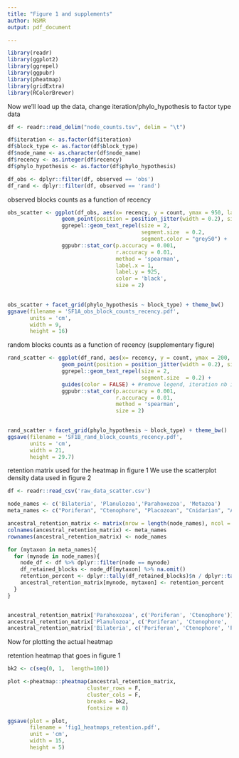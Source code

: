 ```yaml
---
title: "Figure 1 and supplements"
author: NSMR
output: pdf_document

---
```

```r
library(readr)
library(ggplot2)
library(ggrepel)
library(ggpubr)
library(pheatmap)
library(gridExtra)
library(RColorBrewer)
```


Now we'll load up the data, change iteration/phylo_hypothesis to factor type data
```r
df <- readr::read_delim("node_counts.tsv", delim = "\t")

df$iteration <- as.factor(df$iteration)
df$block_type <- as.factor(df$block_type)
df$node_name <- as.character(df$node_name)
df$recency <- as.integer(df$recency)
df$phylo_hypothesis <- as.factor(df$phylo_hypothesis)

df_obs <- dplyr::filter(df, observed == 'obs')
df_rand <- dplyr::filter(df, observed == 'rand')
```

observed  blocks counts as a function of recency
```r
obs_scatter <- ggplot(df_obs, aes(x= recency, y = count, ymax = 950, label = node_short)) +
                 geom_point(position = position_jitter(width = 0.2), size = 1) +
                 ggrepel::geom_text_repel(size = 2,
                                          segment.size  = 0.2,
                                          segment.color = "grey50") +
                 ggpubr::stat_cor(p.accuracy = 0.001,
                                  r.accuracy = 0.01,
                                  method = 'spearman',
                                  label.x = 1,
                                  label.y = 925,
                                  color = 'black',
                                  size = 2)

                                
obs_scatter + facet_grid(phylo_hypothesis ~ block_type) + theme_bw() 
ggsave(filename = 'SF1A_obs_block_counts_recency.pdf',
       units = 'cm',
       width = 9,
       height = 16)
```

random blocks counts as a function of recency (supplementary figure)
```r
rand_scatter <- ggplot(df_rand, aes(x= recency, y = count, ymax = 200, color = iteration, label = node_short)) +
                 geom_point(position = position_jitter(width = 0.2), size = 1) +
                 ggrepel::geom_text_repel(size = 2,
                                          segment.size  = 0.2) +
                 guides(color = FALSE) + #remove legend, iteration nb is not important
                 ggpubr::stat_cor(p.accuracy = 0.001,
                                  r.accuracy = 0.01,
                                  method = 'spearman',
                                  size = 2)

                                
rand_scatter + facet_grid(phylo_hypothesis ~ block_type) + theme_bw() 
ggsave(filename = 'SF1B_rand_block_counts_recency.pdf',
       units = 'cm',
       width = 21,
       height = 29.7)
```
retention matrix used for the heatmap in figure 1
We use the scatterplot density data used in figure 2


```r
df <- readr::read_csv('raw_data_scatter.csv')

node_names <- c('Bilateria', 'Planulozoa','Parahoxozoa', 'Metazoa')
meta_names <- c("Poriferan", "Ctenophore", "Placozoan", "Cnidarian", "Acoel", "Ecdysozoan", "Lophotrochozoan", "Ambulacrarian", "Cephalochordate", "Tunicate", "Vertebrate")

ancestral_retention_matrix <- matrix(nrow = length(node_names), ncol = length(meta_names))
colnames(ancestral_retention_matrix) <- meta_names
rownames(ancestral_retention_matrix) <- node_names

for (mytaxon in meta_names){
  for (mynode in node_names){
    node_df <- df %>% dplyr::filter(node == mynode)
    df_retained_blocks <- node_df[mytaxon] %>% na.omit()
    retention_percent <- dplyr::tally(df_retained_blocks)$n / dplyr::tally(node_df)$n
    ancestral_retention_matrix[mynode, mytaxon] <- retention_percent
  }
}


ancestral_retention_matrix['Parahoxozoa', c('Poriferan', 'Ctenophore')] <- NA
ancestral_retention_matrix['Planulozoa', c('Poriferan', 'Ctenophore', 'Placozoan')] <- NA
ancestral_retention_matrix['Bilateria', c('Poriferan', 'Ctenophore', 'Placozoan', 'Cnidarian')] <- NA
```
Now for plotting the actual heatmap

retention heatmap that goes in figure 1
```r
bk2 <- c(seq(0, 1,  length=100))

plot <-pheatmap::pheatmap(ancestral_retention_matrix,
                         cluster_rows = F,
                         cluster_cols = F,
                         breaks = bk2,
                         fontsize = 8)

ggsave(plot = plot,
       filename = 'fig1_heatmaps_retention.pdf',
       unit = 'cm',
       width = 15,
       height = 5)

```

